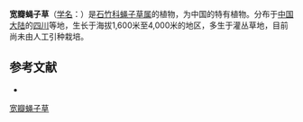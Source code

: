 {{Speciesbox
| name = 宽瓣蝇子草
| status = 
| status_system = 
| image =
| genus = Silene
| species = platypetala
| authority = Bur. et Franch.
}}

'''宽瓣蝇子草'''（[[学名|学名]]：{{lang|la|''Silene platypetala''}}）是[[石竹科|石竹科]][[蝇子草属|蝇子草属]]的植物，为中国的特有植物。分布于[[中国大陆|中国大陆]]的[[四川|四川]]等地，生长于海拔1,600米至4,000米的地区，多生于灌丛草地，目前尚未由人工引种栽培。

== 参考文献 ==
<div class="references-small">
* {{cite web| url =http://www.bioinfo.cn/db05/KmzwSpecies.php?action=view&id=2649| title =宽瓣蝇子草| work =《中国高等植物数据库全库》| publisher =中国科学院微生物研究所| author =昆明植物研究所| accessdate =2009-02-23| deadurl =yes| archiveurl =https://web.archive.org/web/20160305003239/http://www.bioinfo.cn/db05/KmzwSpecies.php?action=view&id=2649| archivedate =2016-03-05}}
</div>
{{Taxonbar|from=Q10951674}}

[[Category:蝇子草属|宽瓣蝇子草]]


{{植物小作品}}